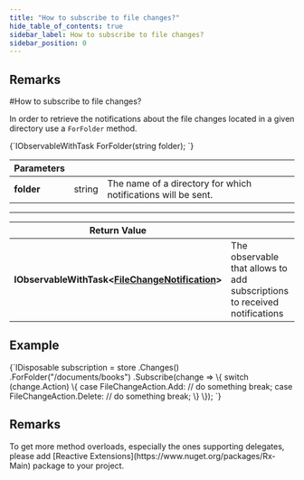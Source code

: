 ---
title: "How to subscribe to file changes?"
hide_table_of_contents: true
sidebar_label: How to subscribe to file changes?
sidebar_position: 0
---




## Remarks
<LanguageSwitcher supportedLanguages={supportedLanguages} />
<LanguageContent language="csharp">
#How to subscribe to file changes?

In order to retrieve the notifications about the file changes located in a given directory use  a `ForFolder` method.



<TabItem value="for_folder_1" label="for_folder_1">
<CodeBlock language="csharp">
{`IObservableWithTask<FileChangeNotification> ForFolder(string folder);
`}
</CodeBlock>
</TabItem>

| Parameters | | |
| ------------- | ------------- | ----- |
| **folder** | string | The name of a directory for which notifications will be sent. |

---

| Return Value | |
| ------------- | ------------- |
| **IObservableWithTask&lt;[FileChangeNotification](../../../glossary/file-change-notification.mdx)&gt;** | The observable that allows to add subscriptions to received notifications |

## Example

<TabItem value="for_folder_2" label="for_folder_2">
<CodeBlock language="csharp">
{`IDisposable subscription = store
	.Changes()
	.ForFolder("/documents/books")
	.Subscribe(change =>
	\{
		switch (change.Action)
		\{
			case FileChangeAction.Add:
				// do something
				break;
			case FileChangeAction.Delete:
				// do something
				break;
		\}
	\});
`}
</CodeBlock>
</TabItem>

## Remarks

<Admonition type="info" title="">
To get more method overloads, especially the ones supporting delegates, please add [Reactive Extensions](https://www.nuget.org/packages/Rx-Main) package to your project.
</Admonition>

</LanguageContent>

<!---

-->